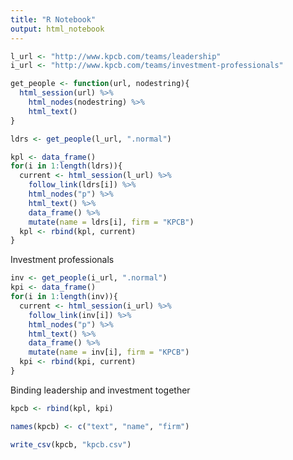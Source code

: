 ```yaml
---
title: "R Notebook"
output: html_notebook
---
```


```r
l_url <- "http://www.kpcb.com/teams/leadership"
i_url <- "http://www.kpcb.com/teams/investment-professionals"
```


```r
get_people <- function(url, nodestring){
  html_session(url) %>% 
    html_nodes(nodestring) %>% 
    html_text()
}

ldrs <- get_people(l_url, ".normal")

kpl <- data_frame()
for(i in 1:length(ldrs)){
  current <- html_session(l_url) %>% 
    follow_link(ldrs[i]) %>% 
    html_nodes("p") %>% 
    html_text() %>% 
    data_frame() %>% 
    mutate(name = ldrs[i], firm = "KPCB")
  kpl <- rbind(kpl, current)
}
```
Investment professionals

```r
inv <- get_people(i_url, ".normal")
kpi <- data_frame()
for(i in 1:length(inv)){
  current <- html_session(i_url) %>% 
    follow_link(inv[i]) %>% 
    html_nodes("p") %>% 
    html_text() %>% 
    data_frame() %>% 
    mutate(name = inv[i], firm = "KPCB")
  kpi <- rbind(kpi, current)
}
```
Binding leadership and investment together

```r
kpcb <- rbind(kpl, kpi)

names(kpcb) <- c("text", "name", "firm")

write_csv(kpcb, "kpcb.csv")
```

